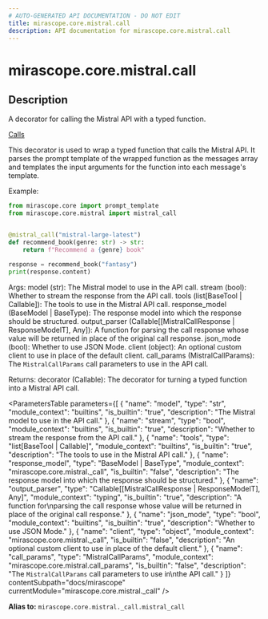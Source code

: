 ```yaml
---
# AUTO-GENERATED API DOCUMENTATION - DO NOT EDIT
title: mirascope.core.mistral.call
description: API documentation for mirascope.core.mistral.call
---
```


# mirascope.core.mistral.call

<ApiType type="Alias" />

## Description

A decorator for calling the Mistral API with a typed function.

<Info title="Usage">

[Calls](/docs/mirascope/learn/calls)

</Info>


This decorator is used to wrap a typed function that calls the Mistral API. It parses
the prompt template of the wrapped function as the messages array and templates the input
arguments for the function into each message's template.

Example:

```python
from mirascope.core import prompt_template
from mirascope.core.mistral import mistral_call


@mistral_call("mistral-large-latest")
def recommend_book(genre: str) -> str:
    return f"Recommend a {genre} book"

response = recommend_book("fantasy")
print(response.content)
```

Args:
    model (str): The Mistral model to use in the API call.
    stream (bool): Whether to stream the response from the API call.
    tools (list[BaseTool | Callable]): The tools to use in the Mistral API call.
    response_model (BaseModel | BaseType): The response model into which the response should be structured.
    output_parser (Callable[[MistralCallResponse | ResponseModelT], Any]): A function for
        parsing the call response whose value will be returned in place of the original call response.
    json_mode (bool): Whether to use JSON Mode.
    client (object): An optional custom client to use in place of the default client.
    call_params (MistralCallParams): The `MistralCallParams` call parameters to use in
        the API call.

Returns:
    decorator (Callable): The decorator for turning a typed function into a Mistral API
        call.

<ParametersTable
  parameters={[
  {
    "name": "model",
    "type": "str",
    "module_context": "builtins",
    "is_builtin": "true",
    "description": "The Mistral model to use in the API call."
  },
  {
    "name": "stream",
    "type": "bool",
    "module_context": "builtins",
    "is_builtin": "true",
    "description": "Whether to stream the response from the API call."
  },
  {
    "name": "tools",
    "type": "list[BaseTool | Callable]",
    "module_context": "builtins",
    "is_builtin": "true",
    "description": "The tools to use in the Mistral API call."
  },
  {
    "name": "response_model",
    "type": "BaseModel | BaseType",
    "module_context": "mirascope.core.mistral._call",
    "is_builtin": "false",
    "description": "The response model into which the response should be structured."
  },
  {
    "name": "output_parser",
    "type": "Callable[[MistralCallResponse | ResponseModelT], Any]",
    "module_context": "typing",
    "is_builtin": "true",
    "description": "A function for\nparsing the call response whose value will be returned in place of the original call response."
  },
  {
    "name": "json_mode",
    "type": "bool",
    "module_context": "builtins",
    "is_builtin": "true",
    "description": "Whether to use JSON Mode."
  },
  {
    "name": "client",
    "type": "object",
    "module_context": "mirascope.core.mistral._call",
    "is_builtin": "false",
    "description": "An optional custom client to use in place of the default client."
  },
  {
    "name": "call_params",
    "type": "MistralCallParams",
    "module_context": "mirascope.core.mistral.call_params",
    "is_builtin": "false",
    "description": "The `MistralCallParams` call parameters to use in\nthe API call."
  }
]}
  contentSubpath="docs/mirascope"
  currentModule="mirascope.core.mistral._call"
/>

<ReturnType
  type="Callable"
  moduleContext="typing"
  isBuiltin={true}
  contentSubpath="docs/mirascope"
  currentModule="mirascope.core.mistral._call"
  description="The decorator for turning a typed function into a Mistral API\ncall."
/>


**Alias to:** `mirascope.core.mistral._call.mistral_call`

